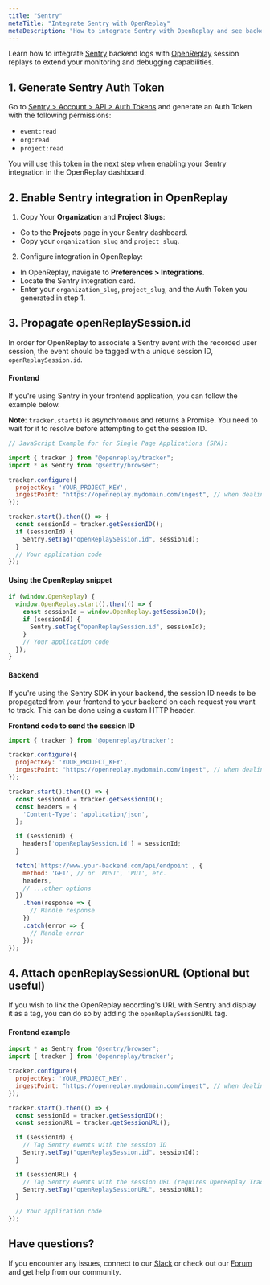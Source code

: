 ```yaml
---
title: "Sentry"
metaTitle: "Integrate Sentry with OpenReplay"
metaDescription: "How to integrate Sentry with OpenReplay and see backend errors alongside session replays."
---
```


Learn how to integrate [Sentry](https://sentry.io/auth/login/) backend logs with [OpenReplay](https://www.openreplay.com/) session replays to extend your monitoring and debugging capabilities.

## 1. Generate Sentry Auth Token

Go to [Sentry > Account > API > Auth Tokens](https://sentry.io/settings/account/api/auth-tokens/) and generate an Auth Token with the following permissions:

- `event:read`
- `org:read`
- `project:read`

You will use this token in the next step when enabling your Sentry integration in the OpenReplay dashboard.

## 2. Enable Sentry integration in OpenReplay

1. Copy Your **Organization** and **Project Slugs**:

  - Go to the **Projects** page in your Sentry dashboard.
  - Copy your `organization_slug` and `project_slug`.

2. Configure integration in OpenReplay:

  - In OpenReplay, navigate to **Preferences > Integrations**.
  - Locate the Sentry integration card.
  - Enter your `organization_slug`, `project_slug`, and the Auth Token you generated in step 1.

## 3. Propagate openReplaySession.id

In order for OpenReplay to associate a Sentry event with the recorded user session, the event should be tagged with a unique session ID, `openReplaySession.id`.

#### **Frontend**

If you're using Sentry in your frontend application, you can follow the example below.

**Note**: `tracker.start()` is asynchronous and returns a Promise. You need to wait for it to resolve before attempting to get the session ID.

```javascript
// JavaScript Example for for Single Page Applications (SPA):

import { tracker } from "@openreplay/tracker";
import * as Sentry from "@sentry/browser";

tracker.configure({
  projectKey: 'YOUR_PROJECT_KEY',
  ingestPoint: "https://openreplay.mydomain.com/ingest", // when dealing with the self-hosted version of OpenReplay
});

tracker.start().then(() => {
  const sessionId = tracker.getSessionID();
  if (sessionId) {
    Sentry.setTag("openReplaySession.id", sessionId);
  }
  // Your application code
});
```

#### Using the OpenReplay snippet

```javascript
if (window.OpenReplay) {
  window.OpenReplay.start().then(() => {
    const sessionId = window.OpenReplay.getSessionID();
    if (sessionId) {
      Sentry.setTag("openReplaySession.id", sessionId);
    }
    // Your application code
  });
}
```

#### Backend

If you're using the Sentry SDK in your backend, the session ID needs to be propagated from your frontend to your backend on each request you want to track. This can be done using a custom HTTP header.

**Frontend code to send the session ID**

```javascript
import { tracker } from '@openreplay/tracker';

tracker.configure({
  projectKey: 'YOUR_PROJECT_KEY',
  ingestPoint: "https://openreplay.mydomain.com/ingest", // when dealing with the self-hosted version of OpenReplay
});

tracker.start().then(() => {
  const sessionId = tracker.getSessionID();
  const headers = {
    'Content-Type': 'application/json',
  };

  if (sessionId) {
    headers['openReplaySession.id'] = sessionId;
  }

  fetch('https://www.your-backend.com/api/endpoint', {
    method: 'GET', // or 'POST', 'PUT', etc.
    headers,
    // ...other options
  })
    .then(response => {
      // Handle response
    })
    .catch(error => {
      // Handle error
    });
});
```

## 4. Attach openReplaySessionURL (Optional but useful)

If you wish to link the OpenReplay recording's URL with Sentry and display it as a tag, you can do so by adding the `openReplaySessionURL` tag.

#### Frontend example

```javascript
import * as Sentry from "@sentry/browser";
import { tracker } from '@openreplay/tracker';

tracker.configure({
  projectKey: 'YOUR_PROJECT_KEY',
  ingestPoint: "https://openreplay.mydomain.com/ingest", // when dealing with the self-hosted version of OpenReplay
});

tracker.start().then(() => {
  const sessionId = tracker.getSessionID();
  const sessionURL = tracker.getSessionURL();

  if (sessionId) {
    // Tag Sentry events with the session ID
    Sentry.setTag("openReplaySession.id", sessionId);
  }

  if (sessionURL) {
    // Tag Sentry events with the session URL (requires OpenReplay Tracker v3.6.0+)
    Sentry.setTag("openReplaySessionURL", sessionURL);
  }

  // Your application code
});
```

## Have questions?

If you encounter any issues, connect to our [Slack](https://slack.openreplay.com) or check out our [Forum](https://forum.openreplay.com) and get help from our community.
